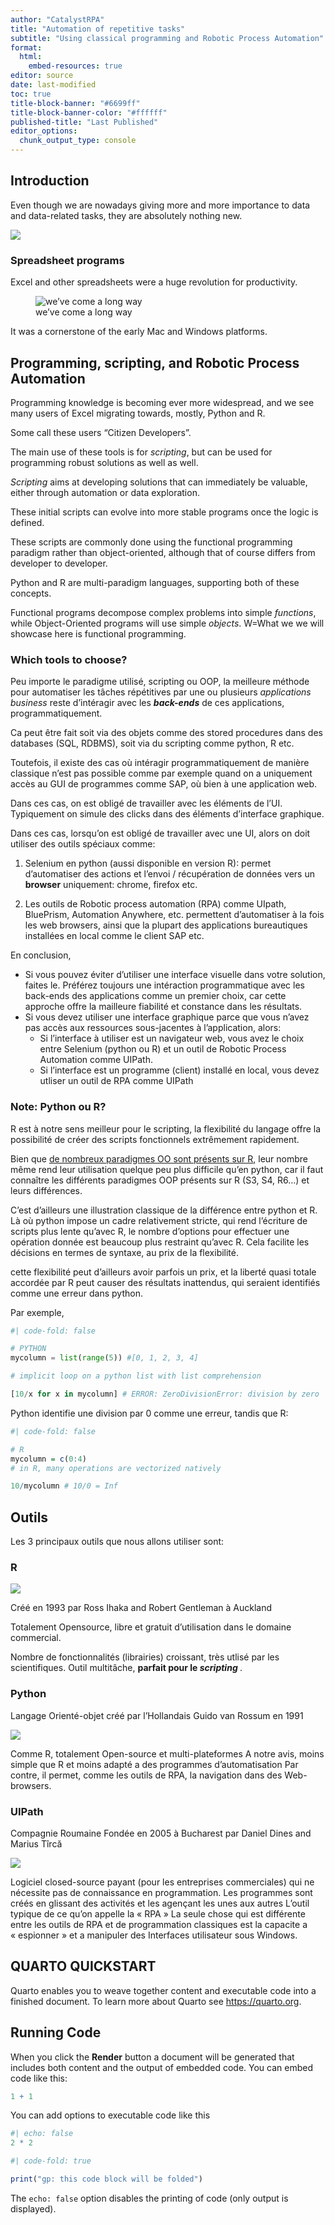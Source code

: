 ```yaml
---
author: "CatalystRPA"
title: "Automation of repetitive tasks"
subtitle: "Using classical programming and Robotic Process Automation"
format: 
  html: 
    embed-resources: true
editor: source
date: last-modified
toc: true
title-block-banner: "#6699ff"
title-block-banner-color: "#ffffff"
published-title: "Last Published"
editor_options: 
  chunk_output_type: console
---
```


## Introduction 

Even though we are nowadays giving more and more importance to data and data-related tasks, they are absolutely nothing new.

![](images/barley.png)


### Spreadsheet programs

Excel and other spreadsheets were a huge revolution for productivity.

![we've come a long way](images/bill.png)

It was a cornerstone of the early Mac and Windows platforms.


## Programming, scripting, and Robotic Process Automation

Programming knowledge is becoming ever more widespread, and we see many users of Excel migrating towards, mostly, Python and R.

Some call these users "Citizen Developers".

The main use of these tools is for *scripting*, but can be used for programming robust solutions as well as well.

*Scripting* aims at developing solutions that can immediately be valuable, either through automation or data exploration. 

These initial scripts can evolve into more stable programs once the logic is defined.

These scripts are commonly done using the functional programming paradigm rather than object-oriented, although that of course differs from developer to developer.

Python and R are multi-paradigm languages, supporting both of these concepts.

Functional programs decompose complex problems into simple *functions*, while Object-Oriented programs will use simple *objects*. W=What we we will showcase here is functional programming.

### Which tools to choose?

Peu importe le paradigme utilisé, scripting ou OOP, la meilleure méthode pour automatiser les tâches répétitives par une ou plusieurs *applications business* reste d'intéragir avec les ***back-ends*** de ces applications, programmatiquement.

Ca peut être fait soit via des objets comme des stored procedures dans des databases (SQL, RDBMS), soit via du scripting comme python, R etc.

Toutefois, il existe des cas où intéragir programmatiquement de manière classique n'est pas possible comme par exemple quand on a uniquement accès au GUI de programmes comme SAP, où bien à une application web.

Dans ces cas, on est obligé de travailler avec les éléments de l'UI. Typiquement on simule des clicks dans des éléments d'interface graphique.

Dans ces cas, lorsqu'on est obligé de travailler avec une UI, alors on doit utiliser des outils spéciaux comme:

1. Selenium en python (aussi disponible en version R): permet d'automatiser des actions et l'envoi / récupération de données vers un **browser** uniquement: chrome, firefox etc.

2. Les outils de Robotic process automation (RPA) comme UIpath, BluePrism, Automation Anywhere, etc. permettent d'automatiser à la fois les web browsers, ainsi que la plupart des applications bureautiques installées en local comme le client SAP etc.

En conclusion, 

- Si vous pouvez éviter d'utiliser une interface visuelle dans votre solution, faites le. Préférez toujours une intéraction programmatique avec les back-ends des applications comme un premier choix, car cette approche offre la mailleure fiabilité et constance dans les résultats.
- Si vous devez utiliser une interface graphique parce que vous n'avez pas accès aux ressources sous-jacentes à l'application, alors:
  - Si l'interface à utiliser est un navigateur web, vous avez le choix entre Selenium (python ou R) et un outil de Robotic Process Automation comme UIPath.
  - Si l'interface est un programme (client) installé en local, vous devez utliser un outil de RPA comme UIPath


### Note: Python ou R?

R est à notre sens meilleur pour le scripting, la flexibilité du langage offre la possibilité de créer des scripts fonctionnels extrêmement rapidement.

Bien que [de nombreux paradigmes OO sont présents sur R](https://adv-r.hadley.nz/oo.html), leur nombre même rend leur utilisation quelque peu plus difficile qu'en python, car il faut connaître les différents paradigmes OOP présents sur R (S3, S4, R6...) et leurs différences.

C'est d'ailleurs une illustration classique de la différence entre python et R. Là où python impose un cadre relativement stricte, qui rend l'écriture de scripts plus lente qu'avec R, le nombre d'options pour effectuer une opération donnée est beaucoup plus restraint qu'avec R. Cela facilite les décisions en termes de syntaxe, au prix de la flexibilité.

cette flexibilité peut d'ailleurs avoir parfois un prix, et la liberté quasi totale accordée par R peut causer des résultats inattendus, qui seraient identifiés comme une erreur dans python.

Par exemple,

```python
#| code-fold: false

# PYTHON
mycolumn = list(range(5)) #[0, 1, 2, 3, 4]

# implicit loop on a python list with list comprehension

[10/x for x in mycolumn] # ERROR: ZeroDivisionError: division by zero

```

Python identifie une division par 0 comme une erreur, tandis que R:

```r
#| code-fold: false

# R
mycolumn = c(0:4)
# in R, many operations are vectorized natively

10/mycolumn # 10/0 = Inf 
```



## Outils

Les 3 principaux outils que nous allons utiliser sont:

### R

![](images/R.png)

Créé en 1993 par Ross Ihaka and Robert Gentleman à Auckland

Totalement Opensource, libre et gratuit d’utilisation dans le domaine commercial.

Nombre de fonctionnalités (librairies) croissant, très utlisé par les scientifiques. 
Outil multitâche, **parfait pour le *scripting* **.



### Python

Langage Orienté-objet créé par l’Hollandais Guido van Rossum en 1991

![](images/python.png)

Comme R, totalement Open-source et multi-plateformes
A notre avis, moins simple que R et moins adapté a des programmes d’automatisation
Par contre, il permet, comme les outils de RPA, la navigation dans des Web-browsers.


### UIPath

Compagnie Roumaine Fondée en 2005 à Bucharest par Daniel Dines and Marius Tîrcă

![](images/uipath.png)

Logiciel closed-source payant (pour les entreprises commerciales) qui ne nécessite pas de connaissance en programmation.
Les programmes sont créés en glissant des activités et les agençant les unes aux autres
L’outil typique de ce qu’on appelle la « RPA »
La seule chose qui est différente entre les outils de RPA et de programmation classiques est la capacite a « espionner » et a manipuler des Interfaces utilisateur sous Windows.


## QUARTO QUICKSTART

Quarto enables you to weave together content and executable code into a finished document. To learn more about Quarto see <https://quarto.org>.

## Running Code

When you click the **Render** button a document will be generated that includes both content and the output of embedded code. You can embed code like this:

```r
1 + 1
```


You can add options to executable code like this 

```r
#| echo: false
2 * 2
```

```r
#| code-fold: true

print("gp: this code block will be folded")

```

The `echo: false` option disables the printing of code (only output is displayed).

